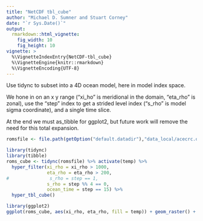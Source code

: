 ```yaml
---
title: "NetCDF tbl_cube"
author: "Michael D. Sumner and Stuart Corney"
date: "`r Sys.Date()`"
output:
  rmarkdown::html_vignette:
    fig_width: 10
    fig_height: 10
vignette: >
  %\VignetteIndexEntry{NetCDF-tbl_cube}
  %\VignetteEngine{knitr::rmarkdown}
  %\VignetteEncoding{UTF-8}
---
```




Use tidync to subset into a 4D ocean model, here in model index space. 

We hone in on an x y range ("xi_ho" is meridional in the domain, "eta_rho" is zonal), use the "step" index to get a strided level index ("s_rho" is model sigma coordinate), and a single time slice. 

At the end we must as_tibble for ggplot2, but future work will remove the need for this total expansion. 


```r
romsfile <- file.path(getOption("default.datadir"),"data_local/acecrc.org.au/ROMS/s_corney/cpolar/ocean_his_3307.nc")

library(tidync)
library(tibble)
roms_cube <- tidync(romsfile) %>% activate(temp) %>% 
  hyper_filter(xi_rho = xi_rho > 1000, 
               eta_rho = eta_rho > 200, 
#               s_rho = step == 1,
               s_rho = step %% 4 == 0,
               ocean_time = step == 15) %>% 
  hyper_tbl_cube()

library(ggplot2)
ggplot(roms_cube, aes(xi_rho, eta_rho, fill = temp)) + geom_raster() + facet_wrap(~s_rho)

```
